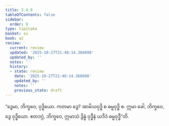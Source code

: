```yaml
---
title: 3.4.9
tableOfContents: false
sidebar:
  order: 9
type: tipitaka
basket: su
book: a2
review:
  current: review
  updated: '2025-10-27T21:48:14.366098'
  updated_by: ''
  notes: ''
  history:
  - state: review
    date: '2025-10-27T21:48:14.366098'
    updated_by: ''
    notes: ''
    previous_state: draft
---
```



<ReviewStatus review={frontmatter.review} showDetails={true} />

<HypothesisAnnotation frontmatter={frontmatter} />

<DynamicBreadcrumb />

<Division number="160" book="a2" e="ch" v="15" p="92">

<Paragraph number="252" book="a2">
“ဒွေမာ, ဘိက္ခဝေ, ဝုဒ္ဓိယော. ကတမာ ဒွေ? အာမိသဝုဒ္ဓိ စ ဓမ္မဝုဒ္ဓိ စ. ဣမာ ခေါ, ဘိက္ခဝေ, ဒွေ ဝုဒ္ဓိယော. ဧတဒဂ္ဂံ, ဘိက္ခဝေ, ဣမာသံ ဒွိန္နံ ဝုဒ္ဓီနံ ယဒိဒံ ဓမ္မဝုဒ္ဓီ”တိ.
</Paragraph>
</Division>